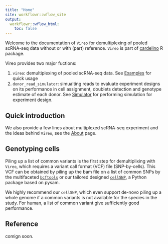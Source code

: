 ```yaml
---
title: "Home"
site: workflowr::wflow_site
output:
  workflowr::wflow_html:
    toc: false
---
```


Welcome to the documentation of `Vireo` for demultiplexing of pooled scRNA-seq 
data without or with (part) reference. `Vireo` is part of 
[cardelino](https://github.com/PMBio/cardelino) R package. 

Vireo provides two major fuctions:

1. `vireo`: demultiplexing of pooled scRNA-seq data. See 
   [Examples](examples.html) for quick
   usage
2. `donor_read_simulator`: simualting reads to evaluate experiment designs on 
   its performance in cell assignment, doublets detection and genotype estimate 
   of each donor. See 
   [Simulator](simulation.html) for 
   performing simulation for experiment design.
   
   
## Quick introduction
We also provide a few lines about multiplexed scRNA-seq experiment and the ideas 
behind `Vireo`, see the [About](about.html)
page.


## Genotyping cells
Piling up a list of common variants is the first step for demultiplixing with 
`Vireo`, which requires a variant call format (VCF) file (SNP-by-cells). This 
VCF can be obtained by piling up the bam file on a list of common SNPs by the 
multifaceted [`bcftools`](http://www.htslib.org/doc/bcftools.html) or our 
tailored designed [`cellSNP`](https://github.com/huangyh09/cellSNP), a Python 
package based on pysam.

We highly recommend our `cellSNP`, which even support de-novo piling up a whole 
genome if a common variants is not available for the species in the study. For 
human, a list of common variant give sufficiently good performance.


## Reference
comign soon.

